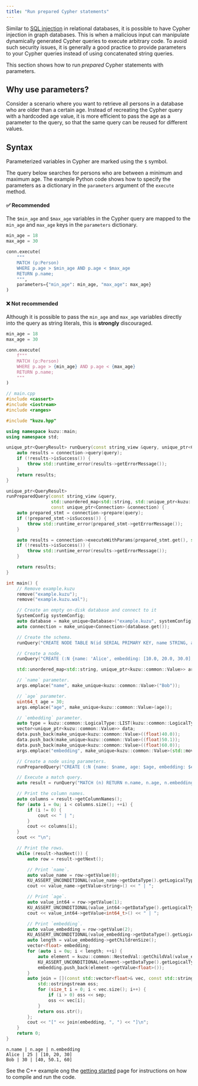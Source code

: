 ```yaml
---
title: "Run prepared Cypher statements"
---
```



Similar to [SQL injection](https://en.wikipedia.org/wiki/SQL_injection) in relational databases,
it is possible to have Cypher injection in graph databases. This is when a malicious input can manipulate
dynamically generated Cypher queries to execute arbitrary code.
To avoid such security issues, it is generally a good practice to provide parameters to your Cypher queries instead of
using concatenated string queries.

This section shows how to run *prepared* Cypher statements with parameters.

## Why use parameters?

Consider a scenario where you want to retrieve all persons in a database who are older than a certain age.
Instead of recreating the Cypher query with a hardcoded age value, it is more efficient to pass the age as a parameter
to the query, so that the same query can be reused for different values.

## Syntax

Parameterized variables in Cypher are marked using the `$` symbol.

<Tabs syncKey="prepared-statements">

<TabItem label="Python">

The query below searches for persons who are between a minimum and maximum age.
The example Python code shows how to specify the parameters as a dictionary in the `parameters`
argument of the `execute` method.

#### ✅ Recommended

The `$min_age` and `$max_age` variables in the Cypher query are mapped to the `min_age` and `max_age`
keys in the `parameters` dictionary.

```py
min_age = 18
max_age = 30

conn.execute(
    """
    MATCH (p:Person)
    WHERE p.age > $min_age AND p.age < $max_age
    RETURN p.name;
    """,
    parameters={"min_age": min_age, "max_age": max_age}
)
```

#### ❌ Not recommended

Although it is possible to pass the `min_age` and `max_age` variables directly into the query as
string literals, this is **strongly** discouraged.

```py
min_age = 18
max_age = 30

conn.execute(
    f"""
    MATCH (p:Person)
    WHERE p.age > {min_age} AND p.age < {max_age}
    RETURN p.name;
    """
)
```
</TabItem>

<TabItem label="C++">

```cpp
// main.cpp
#include <cassert>
#include <iostream>
#include <ranges>

#include "kuzu.hpp"

using namespace kuzu::main;
using namespace std;

unique_ptr<QueryResult> runQuery(const string_view &query, unique_ptr<Connection> &connection) {
    auto results = connection->query(query);
    if (!results->isSuccess()) {
        throw std::runtime_error(results->getErrorMessage());
    }
    return results;
}

unique_ptr<QueryResult>
runPreparedQuery(const string_view &query,
                 std::unordered_map<std::string, std::unique_ptr<kuzu::common::Value>> inputParams,
                 const unique_ptr<Connection> &connection) {
    auto prepared_stmt = connection->prepare(query);
    if (!prepared_stmt->isSuccess()) {
        throw std::runtime_error(prepared_stmt->getErrorMessage());
    }

    auto results = connection->executeWithParams(prepared_stmt.get(), std::move(inputParams));
    if (!results->isSuccess()) {
        throw std::runtime_error(results->getErrorMessage());
    }

    return results;
}

int main() {
    // Remove example.kuzu
    remove("example.kuzu");
    remove("example.kuzu.wal");

    // Create an empty on-disk database and connect to it
    SystemConfig systemConfig;
    auto database = make_unique<Database>("example.kuzu", systemConfig);
    auto connection = make_unique<Connection>(database.get());

    // Create the schema.
    runQuery("CREATE NODE TABLE N(id SERIAL PRIMARY KEY, name STRING, age INT64, embedding FLOAT[])", connection);

    // Create a node.
    runQuery("CREATE (:N {name: 'Alice', embedding: [10.0, 20.0, 30.0], age: 25});", connection);

    std::unordered_map<std::string, unique_ptr<kuzu::common::Value>> args;

    // `name` parameter.
    args.emplace("name", make_unique<kuzu::common::Value>("Bob"));

    // `age` parameter.
    uint64_t age = 30;
    args.emplace("age", make_unique<kuzu::common::Value>(age));

    // `embedding` parameter.
    auto type = kuzu::common::LogicalType::LIST(kuzu::common::LogicalType::FLOAT());
    vector<unique_ptr<kuzu::common::Value>> data;
    data.push_back(make_unique<kuzu::common::Value>((float)40.0));
    data.push_back(make_unique<kuzu::common::Value>((float)50.1));
    data.push_back(make_unique<kuzu::common::Value>((float)60.0));
    args.emplace("embedding", make_unique<kuzu::common::Value>(std::move(type), std::move(data)));

    // Create a node using parameters.
    runPreparedQuery("CREATE (:N {name: $name, age: $age, embedding: $embedding});", std::move(args), connection);

    // Execute a match query.
    auto result = runQuery("MATCH (n) RETURN n.name, n.age, n.embedding;", connection);

    // Print the column names.
    auto columns = result->getColumnNames();
    for (auto i = 0u; i < columns.size(); ++i) {
        if (i != 0) {
            cout << " | ";
        }
        cout << columns[i];
    }
    cout << "\n";

    // Print the rows.
    while (result->hasNext()) {
        auto row = result->getNext();

        // Print `name`.
        auto value_name = row->getValue(0);
        KU_ASSERT_UNCONDITIONAL(value_name->getDataType().getLogicalTypeID() == kuzu::common::LogicalTypeID::STRING);
        cout << value_name->getValue<string>() << " | ";

        // Print `age`.
        auto value_int64 = row->getValue(1);
        KU_ASSERT_UNCONDITIONAL(value_int64->getDataType().getLogicalTypeID() == kuzu::common::LogicalTypeID::INT64);
        cout << value_int64->getValue<int64_t>() << " | ";

        // Print `embedding`.
        auto value_embedding = row->getValue(2);
        KU_ASSERT_UNCONDITIONAL(value_embedding->getDataType().getLogicalTypeID() == kuzu::common::LogicalTypeID::LIST);
        auto length = value_embedding->getChildrenSize();
        vector<float> embedding;
        for (auto i = 0u; i < length; ++i) {
            auto element = kuzu::common::NestedVal::getChildVal(value_embedding, i);
            KU_ASSERT_UNCONDITIONAL(element->getDataType().getLogicalTypeID() == kuzu::common::LogicalTypeID::FLOAT);
            embedding.push_back(element->getValue<float>());
        }
        auto join = [](const std::vector<float>& vec, const std::string& sep) {
            std::ostringstream oss;
            for (size_t i = 0; i < vec.size(); i++) {
                if (i > 0) oss << sep;
                oss << vec[i];
            }
            return oss.str();
        };
        cout << "[" << join(embedding, ", ") << "]\n";
    }
    return 0;
}
```
```
n.name | n.age | n.embedding
Alice | 25 | [10, 20, 30]
Bob | 30 | [40, 50.1, 60]
```
See the C++ example ong the [getting started](/getting-started) page for
instructions on how to compile and run the code.

</TabItem>

</Tabs>
